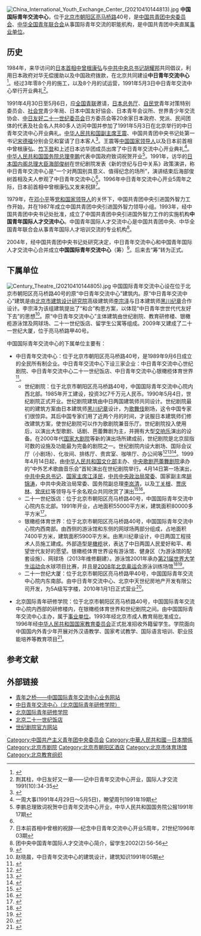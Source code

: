 {{Coord|39.95022|116.46712|type:landmark_region:CN-11_source:GoogleMaps|display=title}}
[[File:China_International_Youth_Exchange_Center_(20210410144813).jpg|thumb]]
'''中国国际青年交流中心'''，位于[[北京市|北京市]][[朝阳区_(北京市)|朝阳区]][[亮马桥路|亮马桥路]]40号，是[[中国共青团|中国共青团]][[中国共产主义青年团中央委员会|中央委员会]]、[[中华全国青年联合会|中华全国青年联合会]]从事国际青年交流的职能机构，是中国共青团中央直属[[事业单位|事业单位]]。

==历史==
1984年，来华访问的[[日本首相|日本首相]][[中曾根康弘|中曾根康弘]]与[[中共中央总书记|中共中央总书记]][[胡耀邦|胡耀邦]]共同倡议，利用日本政府对华无偿援助以及中国政府拨款，在北京共同建设'''中日青年交流中心'''<ref>{{Cite web |url = http://www.zhongri123.com/Introduction.aspx |title = 中日青年交流中心 |author =  |date =  |publisher = 中日青年交流中心 |language =  |accessdate = 2017-01-29 |quote =  |archive-url = https://web.archive.org/web/20170202062909/http://www.zhongri123.com/Introduction.aspx |archive-date = 2017-02-02 |dead-url = yes }}</ref>。经过3年零8个月的施工，以及8个月的试运营，1991年5月3日中日青年交流中心举行开业典礼<ref>荆其柱，中日友好又一章——记中日青年交流中心开业，国际人才交流1991(10):34-35</ref>。

1991年4月30日至5月6日，应[[全国青联|全国青联]]邀请，[[日本|日本]][[总务省|总务厅]]、[[自民党_(日本)|自民党]]青年对策特别委员会、[[社会党_(日本)|社会党]]青少年局、日本中国友好協会、日本青年会议所、世界青少年交流协会、[[中日友好二十一世纪委员会|中日友好二十一世纪委员会]]日方委员会等20余家日本政府、党派、民间团体的代表及社会名人共80多人访问中国并参加了1991年5月3日在北京举行的中日青年交流中心开业典礼。[[中华人民共和国副主席|中华人民共和国副主席]][[王震|王震]]、中国共青团中央书记处第一书记[[宋德福_(1946年)|宋德福]]分别会见和宴请了日本客人<ref>{{Cite web  |url =http://www.ccyl.org.cn/695/gqt_tuanshi/gqt_ghlc/dwjl/dwjl_dsj/200704/t20070414_18046.htm  |title =1991年中国青年外事大事记  |author =  |date =2007-04-14  |publisher =中国共青团网  |language =  |accessdate =  |quote =  |archive-date =2017-02-02  |archive-url =https://web.archive.org/web/20170202060041/http://www.ccyl.org.cn/695/gqt_tuanshi/gqt_ghlc/dwjl/dwjl_dsj/200704/t20070414_18046.htm  |dead-url =no  }}</ref>。王震等[[党和国家领导人|中国国家领导人]]以及日本前首相中曾根康弘、[[竹下登|竹下登]]和上述日本访华团成员出席了中日青年交流中心开业典礼<ref>一周大事(1991年4月29日～5月5日)，瞭望周刊1991年19期</ref>。[[中华人民共和国国务院总理|中华人民共和国国务院总理]][[李鹏|李鹏]]代表中国政府致词祝贺开业<ref>李鹏总理致词祝贺中日青年交流中心开业，中华人民共和国国务院公报1991年17期</ref>。1991年，访华的[[日本国内阁总理大臣|日本国内阁总理大臣]][[海部俊树|海部俊树]]在世纪剧院发表《新的世纪与日中关系》政策演讲，称中日青年交流中心是“一个对两国别具意义、值得纪念的场所”，演讲结束后海部俊树首相及夫人参观了中日青年交流中心<ref name=dashiji/>。1996年中日青年交流中心开业5周年之际，日本前首相中曾根康弘又发来祝辞<ref>日本前首相中曾根的祝辞──纪念中日青年交流中心开业5周年，21世纪1996年03期</ref>。

1979年，在[[邓小平|邓小平]]等[[党和国家领导人|党和国家领导人]]的关怀下，中国共青团中央引进国外智力工作开始，并在1987年成立中国共青团中央引进国外智力领导小组。1993年，经中国共青团中央书记处批准，成立了中国共青团中央引进国外智力工作的实施机构'''中国青年国际人才交流中心'''。中国青年国际人才交流中心是中国共青团中央、中华全国青年联合会从事青年国际人才培训交流的专业机构<ref>团中央中国青年国际人才交流中心简介，留学生2002(2):56-56</ref>。

2004年，经中国共青团中央书记处研究决定，中日青年交流中心和中国青年国际人才交流中心合并成立'''中国国际青年交流中心'''（筹）<ref name=dashiji>{{Cite web |url = http://www.youthbridge.org.cn/Show/2016-05/show52-16.html |title = 大事记 |author =  |date =  |publisher = 青年之桥 |language =  |accessdate = 2017-01-29 |quote =  |archive-date = 2020-08-13 |archive-url = https://web.archive.org/web/20200813111120/https://www.youthbridge.org.cn/Show/2016-05/show52-16.html |dead-url = no }}</ref>。后来去“筹”转为正式。

==下属单位==
[[File:Century_Theatre_(20210410144805).jpg|thumb]]
中国国际青年交流中心设在位于北京市朝阳区亮马桥路40号的原“中日青年交流中心”建筑内。原“中日青年交流中心”建筑是由[[北京市建筑设计研究院|北京市建筑设计研究院]]高级建筑师[[李宗泽|李宗泽]]与日本建筑师[[黑川纪章|黑川纪章]]合作设计。李宗泽为该组建筑提出了“和合”构思方案，以体现“中日青年世世代代友好下去”的思想<ref>赵晓晨，中日青年交流中心的建筑设计，建筑知识1991年05期</ref>。原“中日青年交流中心”主体建筑由世纪剧院、教育研修楼、银橄榄游泳馆及网球场、二十一世纪饭店、留学生公寓等组成。2009年又建成了二十一世纪大厦，位于亮马桥路甲40号。

中国国际青年交流中心的下属单位主要有：
*中日青年交流中心：位于北京市朝阳区亮马桥路40号，是1989年9月6日成立的全民所有制企业。中日青年交流中心下设三家企业：中日青年交流中心世纪剧院、中日青年交流中心二十一世纪饭店、中日青年交流中心银橄榄体育世界<ref>{{Cite web |url=http://qyxy.baic.gov.cn/ |title=北京市企业信用信息网，2017-01-29查阅 |access-date=2020-01-22 |archive-url=https://web.archive.org/web/20170413220159/http://qyxy.baic.gov.cn/ |archive-date=2017-04-13 |dead-url=yes }}</ref>。
**世纪剧院：位于北京市朝阳区亮马桥路40号，中国国际青年交流中心院内西北部。1985年开工建设，投资3亿7千万元人民币。1990年5月4日，世纪剧院正式开业。世纪剧院建筑由中日两国建筑师共同设计。世纪剧院最初的建筑方案由日本建筑师[[黑川纪章|黑川纪章]]设计，为[[歌舞伎|歌舞伎]]剧场，这令中国专家们很惊异。其后中国专家们用了近两个月的时间，才说服日本建筑师们修改建筑方案，使世纪剧院可以作为歌剧院兼音乐厅。世纪剧院投入使用后，以演出大型歌剧、话剧、芭蕾舞剧为主，并拥有大型[[交响乐|交响乐]]演出的设备。在2000年代[[国家大剧院|国家大剧院]]等新的演出场所建成前，世纪剧院是北京屈指可数的设施及功能最为完备的剧院之一。世纪剧院内设大剧场、国际会议厅（小剧场）、化妆间、排练厅、贵宾室、咖啡厅、办公间等<ref name=sjjy>{{Cite web |url = http://www.centurytheatre.net/chinese/company.php |title = 剧院历史 |author =  |date =  |publisher = 世纪剧院 |language =  |accessdate = 2017-01-29 |quote =  |archive-date = 2017-02-02 |archive-url = https://web.archive.org/web/20170202050247/http://www.centurytheatre.net/chinese/company.php |dead-url = no }}</ref><ref name=gjzx>{{Cite web|url =  http://gb.cri.cn/5324/2005/08/31/561@681210.htm|title =  北京世纪剧院简介|author =  |date =  2005-08-31|publisher =  国际在线|language =  |accessdate =  |quote =  |archive-date =  2017-02-02|archive-url =  https://web.archive.org/web/20170202081320/http://gb.cri.cn/5324/2005/08/31/561@681210.htm|dead-url =  no}}</ref><ref>{{Cite web |url = http://www.gmw.cn/01shsb/1998-08/02/GB/694%5ESH16-206.htm |title = 北京演出场所大检阅 |author =  |date = 1998-08-02 |publisher = 生活时报 |language =  |accessdate =  |quote =  |archive-date = 2017-02-02 |archive-url = https://web.archive.org/web/20170202051404/http://www.gmw.cn/01shsb/1998-08/02/GB/694%5ESH16-206.htm |dead-url = no }}</ref>。1999年4月14日起，由[[中华人民共和国文化部|中华人民共和国文化部]]主办、[[中国歌剧舞剧院|中央歌剧芭蕾舞剧院]]承办的“中外艺术歌曲音乐会”首轮演出在世纪剧院举行。4月14日第一场演出，[[中共中央总书记|中共中央总书记]]、[[中华人民共和国主席|国家主席]][[江泽民|江泽民]]，[[中共中央政治局常委|中共中央政治局常委]]、国家副主席[[胡锦涛|胡锦涛]]，中共中央政治局常委、国务院副总理[[李岚清|李岚清]]，以及[[丁关根|丁关根]]、[[贾庆林|贾庆林]]、[[曾庆红|曾庆红]]等领导与千余名观众共同欣赏了演出<ref>{{Cite web |url = http://www.people.com.cn/item/ldhd/hujint/1999/chuxi/cx0013.html |title = 中外艺术歌曲音乐会举行 江泽民等中央领导欣赏演出 胡锦涛李岚清等与首都千余名观众一起观看 |author =  |date =  |publisher = 人民日报1999年4月15日第1版 |language =  |accessdate =  |quote =  |archive-date = 2005年1月17日 |archive-url = https://web.archive.org/web/20050117005153/http://www.people.com.cn/item/ldhd/hujint/1999/chuxi/cx0013.html |dead-url = no }}</ref><ref>{{Cite web |url = http://www.gmw.cn/01gmrb/1999-04/14/GB/18026%5EGM2-1407.HTM |title = 中外艺术歌曲音乐会今天首演 |author =  |date = 1999-04-14 |publisher = 光明日报 |language =  |accessdate =  |quote =  |archive-date = 2017-02-02 |archive-url = https://web.archive.org/web/20170202051157/http://www.gmw.cn/01gmrb/1999-04/14/GB/18026%5EGM2-1407.HTM |dead-url = no }}</ref>。
**二十一世纪饭店：位于北京市朝阳区亮马桥路40号，中国国际青年交流中心院内东北部。1991年开业，占地面积55000平方米，建筑面积80000多平方米<ref>{{Cite web |url = http://www.21-hotel.com/cn/index/2/ |title = 酒店简介 |author =  |date =  |publisher = 二十一世纪饭店 |language =  |accessdate = 2017-01-29 |quote =  |archive-url = https://web.archive.org/web/20170202080823/http://www.21-hotel.com/cn/index/2/ |archive-date = 2017-02-02 |dead-url = yes }}</ref>。
**银橄榄体育世界：位于北京市朝阳区亮马桥路40号，中国国际青年交流中心院内西南部。由西侧的游泳馆和东侧的网球场两部分组成，占地面积7400平方米，建筑面积5900平方米。由黑川纪章设计，中日两国工程技术人员施工建成。外部造型是[[橄榄|橄榄]]状，表达了中日两国人民爱好和平、希望世代友好的愿望。银橄榄体育世界设有游泳馆、健身区（为游泳馆的配套设施）、网球场（2013年维修翻建）。游泳馆2001年承办[[第21届世界大学生运动会|第21届世界大学生运动会]]水球项目比赛，并且是[[2008年北京奥运会|2008年北京奥运会]]游泳训练场馆<ref>{{Cite web |url = http://www.21-hotel.com/cn/others/5/ |title = 银橄榄游泳馆 |author =  |date =  |publisher = 二十一世纪饭店 |language =  |accessdate = 2017-01-29 |quote =  |archive-url = https://web.archive.org/web/20170202080832/http://www.21-hotel.com/cn/others/5/ |archive-date = 2017-02-02 |dead-url = yes }}</ref><ref>{{Cite web |url = http://www.youthbridge.org.cn/Show/2016-05/show64-60.html#1f |title = 银橄榄体育世界 |author =  |date =  |publisher = 青年之桥 |language =  |accessdate = 2017-01-29 |quote =  |archive-date = 2020-08-13 |archive-url = https://web.archive.org/web/20200813120334/https://www.youthbridge.org.cn/Show/2016-05/show64-60.html#1f |dead-url = no }}</ref>。
**二十一世纪大厦：位于北京市朝阳区亮马桥路甲40号，中国国际青年交流中心院内东南部。由中日青年交流中心、北京中天世纪房地产开发有限公司开发，为5A级写字楼，2010年1月1日正式营业<ref>{{Cite web |url = http://www.youthbridge.org.cn/Show/2016-05/show62-60.html#1f |title = 二十一世纪大厦 |author =  |date =  |publisher = 青年之桥 |language =  |accessdate = 2017-01-29 |quote =  |archive-date = 2020-08-13 |archive-url = https://web.archive.org/web/20200813103431/https://www.youthbridge.org.cn/Show/2016-05/show62-60.html#1f |dead-url = no }}</ref>。

*北京国际青年研修学院：位于北京市朝阳区亮马桥路40号，中国国际青年交流中心院内西部的研修楼内，在银橄榄体育世界和世纪剧院之间。由中国国际青年交流中心主办，属于[[事业单位|事业单位]]。1993年经北京市成人教育局批准成立。1996年经[[中华人民共和国国家教育委员会|中华人民共和国国家教育委员会]]正式批准招收外籍留学生。学院面向中国国内外青少年开展对外汉语教学、国家考试教学、国际语言培训、职业技能培养等教育项目<ref>{{Cite web |url = http://www.iyu.com.cn/About.asp?Newid=1 |title = 学院简介 |author =  |date =  |publisher = 北京国际青年研修学院 |language =  |accessdate = 2017-01-29 |quote =  |archive-date = 2020-09-27 |archive-url = https://web.archive.org/web/20200927035753/http://iyu.com.cn/About.asp?Newid=1 |dead-url = no }}</ref>。

==参考文献==
{{reflist|2}}

==外部链接==
*[http://www.youthbridge.org.cn 青年之桥——中国国际青年交流中心业务网站]{{Wayback|url=http://www.youthbridge.org.cn/ |date=20201026064611 }}
*[https://web.archive.org/web/20170517054937/http://zhongri123.com/ 中日青年交流中心（北京国际青年研修学院）]
*[http://www.iyu.com.cn/ 北京国际青年研修学院]{{Wayback|url=http://www.iyu.com.cn/ |date=20201026150157 }}
*[https://web.archive.org/web/20170325045636/http://www.21-hotel.com/ 北京二十一世纪饭店]
*[http://www.centurytheatre.net 世纪剧院官方网站]{{Wayback|url=http://www.centurytheatre.net/ |date=20160304063848 }}

[[Category:中国共产主义青年团中央委员会|Category:中国共产主义青年团中央委员会]]
[[Category:中華人民共和國－日本關係|Category:中華人民共和國－日本關係]]
[[Category:北京市剧院|Category:北京市剧院]]
[[Category:北京市朝阳区酒店|Category:北京市朝阳区酒店]]
[[Category:北京市体育场馆|Category:北京市体育场馆]]
[[Category:北京教育组织|Category:北京教育组织]]